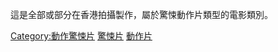 這是全部或部分在香港拍攝製作，屬於驚悚動作片類型的電影類別。 

[[Category:動作驚悚片|Category:動作驚悚片]]
[[Category:香港動作片|驚悚片]]
[[Category:香港驚悚片|動作片]]